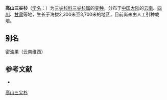 {{Infraspeciesbox
| name = 高山三尖杉
| status = NT
| status_system = iucn3.1
| image = 
| species link = 
| genus = Cephalotaxus
| species = fortunei
| varietas = alpina
| authority = Li
}}

'''高山三尖杉'''（[[学名|学名]]：{{lang|la|''Cephalotaxus fortunei'' var. ''alpina''}}）为[[三尖杉科|三尖杉科]][[三尖杉属|三尖杉属]]的[[变种|变种]]。分布于[[中国大陆|中国大陆]]的[[云南|云南]]、[[四川|四川]]、[[甘肃|甘肃]]等地，生长于海拔2,300米至3,700米的地区，目前尚未由人工引种栽培。

== 别名 ==
密油果（云南维西）

== 参考文献 ==
<div class="references-small">
* {{cite web| url =http://www.bioinfo.cn/db05/KmzwSpecies.php?action=view&id=24411| title =高山三尖杉（变种）| work =《中国高等植物数据库全库》| publisher =中国科学院微生物研究所| author =昆明植物研究所| accessdate =2009-02-25| deadurl =yes| archiveurl =https://web.archive.org/web/20160305055958/http://www.bioinfo.cn/db05/KmzwSpecies.php?action=view&id=24411| archivedate =2016-03-05}}
</div>
{{Taxonbar|from=Q18669419}}

[[Category:三尖杉属|高山三尖杉]]


{{植物小作品}}